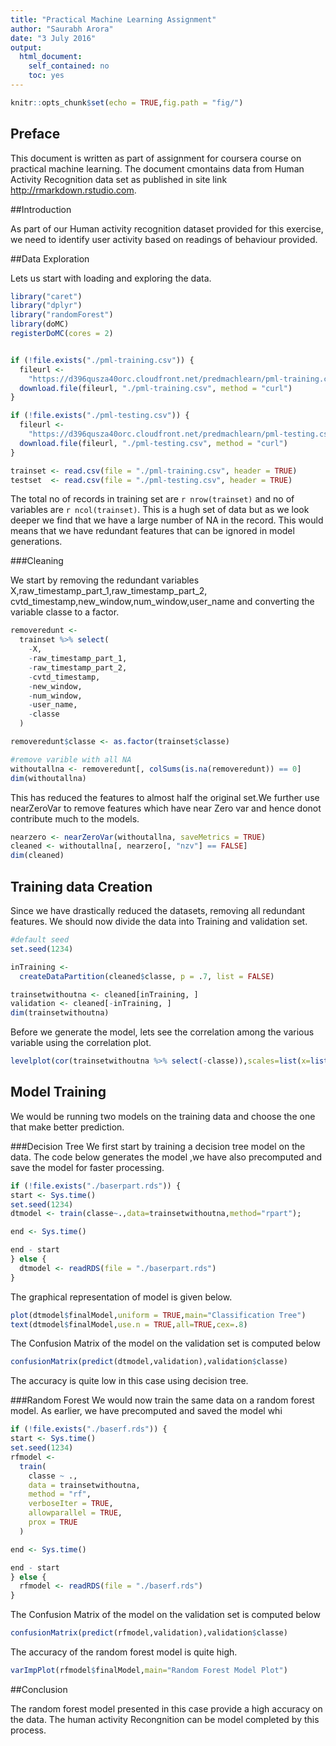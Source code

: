 ```yaml
---
title: "Practical Machine Learning Assignment"
author: "Saurabh Arora"
date: "3 July 2016"
output: 
  html_document: 
    self_contained: no
    toc: yes
---
```


```r
knitr::opts_chunk$set(echo = TRUE,fig.path = "fig/")
```

## Preface 

This document is written as part of assignment for coursera course on practical machine learning. The document cmontains data from Human Activity Recognition data set as published in site link <http://rmarkdown.rstudio.com>.

##Introduction

As part of our Human activity recognition dataset provided for this exercise, we need to identify user activity based on readings of behaviour provided.

##Data Exploration

Lets us start with loading and exploring the data.

```r

library("caret")
library("dplyr")
library("randomForest")
library(doMC)
registerDoMC(cores = 2)


if (!file.exists("./pml-training.csv")) {
  fileurl <-
    "https://d396qusza40orc.cloudfront.net/predmachlearn/pml-training.csv"
  download.file(fileurl, "./pml-training.csv", method = "curl")
}

if (!file.exists("./pml-testing.csv")) {
  fileurl <-
    "https://d396qusza40orc.cloudfront.net/predmachlearn/pml-testing.csv"
  download.file(fileurl, "./pml-testing.csv", method = "curl")
}

trainset <- read.csv(file = "./pml-training.csv", header = TRUE)
testset  <- read.csv(file = "./pml-testing.csv", header = TRUE)

```

The total no of records in training set are `r nrow(trainset)` and no of variables are `r ncol(trainset)`. This is a hugh set of data but as we look deeper we find that we have a large number of NA in the record. This would means that we have redundant features that can be ignored in model generations.

###Cleaning

We start by removing the redundant variables X,raw_timestamp_part_1,raw_timestamp_part_2,
   cvtd_timestamp,new_window,num_window,user_name and converting the variable classe to a factor.
   
```r

removeredunt <-
  trainset %>% select(
    -X,
    -raw_timestamp_part_1,
    -raw_timestamp_part_2,
    -cvtd_timestamp,
    -new_window,
    -num_window,
    -user_name,
    -classe
  )

removeredunt$classe <- as.factor(trainset$classe)

#remove varible with all NA
withoutallna <- removeredunt[, colSums(is.na(removeredunt)) == 0]
dim(withoutallna)

```
This has reduced the features to almost half the original set.We further use nearZeroVar to remove features which have near Zero var and hence donot contribute much to the models.

```r

nearzero <- nearZeroVar(withoutallna, saveMetrics = TRUE)
cleaned <- withoutallna[, nearzero[, "nzv"] == FALSE]
dim(cleaned)
```

## Training data Creation

Since we have drastically reduced the datasets, removing all redundant features. We should now divide the data into Training and validation set.

```r

#default seed
set.seed(1234)

inTraining <-
  createDataPartition(cleaned$classe, p = .7, list = FALSE)

trainsetwithoutna <- cleaned[inTraining, ]
validation <- cleaned[-inTraining, ]
dim(trainsetwithoutna)
```

Before we generate the model, lets see the correlation among the various variable using the correlation plot.

```r
levelplot(cor(trainsetwithoutna %>% select(-classe)),scales=list(x=list(rot=90), cex=0.8) )
```

## Model Training

We would be running two models on the training data and choose the one that make better prediction.

###Decision Tree
We first start by training a decision tree model on the data. The code below generates the model ,we have also precomputed and save the model for faster processing.

```r
if (!file.exists("./baserpart.rds")) {
start <- Sys.time()
set.seed(1234)
dtmodel <- train(classe~.,data=trainsetwithoutna,method="rpart");

end <- Sys.time()

end - start 
} else {
  dtmodel <- readRDS(file = "./baserpart.rds")
}

```


The graphical representation of model is given below.
```r
plot(dtmodel$finalModel,uniform = TRUE,main="Classification Tree")
text(dtmodel$finalModel,use.n = TRUE,all=TRUE,cex=.8)
```

The Confusion Matrix of the model on the validation set is computed below
```r
confusionMatrix(predict(dtmodel,validation),validation$classe)
```
The accuracy is quite low in this case using decision tree.

###Random Forest
We would now train the same data on a random forest model. As earlier, we have precomputed and saved the model whi
```r
if (!file.exists("./baserf.rds")) {
start <- Sys.time()
set.seed(1234)
rfmodel <-
  train(
    classe ~ .,
    data = trainsetwithoutna,
    method = "rf",
    verboseIter = TRUE,
    allowparallel = TRUE,
    prox = TRUE
  )

end <- Sys.time()

end - start 
} else {
  rfmodel <- readRDS(file = "./baserf.rds")
}
```

The Confusion Matrix of the model on the validation set is computed below
```r
confusionMatrix(predict(rfmodel,validation),validation$classe)
```
The accuracy of the random forest model is quite high.
```r
varImpPlot(rfmodel$finalModel,main="Random Forest Model Plot")
```


##Conclusion

The random forest model presented in this case provide a high accuracy on the data. The human activity Recongnition can be model completed by this process.
